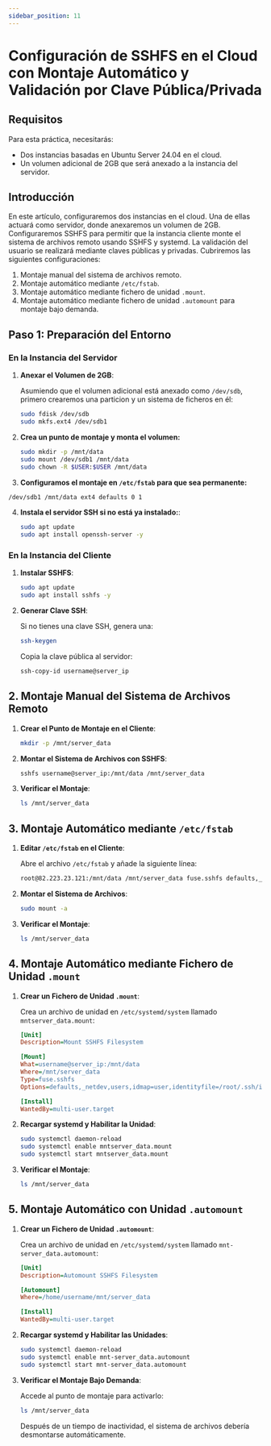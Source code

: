 ```yaml
---
sidebar_position: 11
---
```


# Configuración de SSHFS en el Cloud con Montaje Automático y Validación por Clave Pública/Privada

## Requisitos

Para esta práctica, necesitarás:

* Dos instancias basadas en Ubuntu Server 24.04 en el cloud.
* Un volumen adicional de 2GB que será anexado a la instancia del servidor.

## Introducción

En este artículo, configuraremos dos instancias en el cloud. Una de ellas actuará como servidor, donde anexaremos un volumen de 2GB. Configuraremos SSHFS para permitir que la instancia cliente monte el sistema de archivos remoto usando SSHFS y systemd. La validación del usuario se realizará mediante claves públicas y privadas. Cubriremos las siguientes configuraciones:

1. Montaje manual del sistema de archivos remoto.
2. Montaje automático mediante `/etc/fstab`.
3. Montaje automático mediante fichero de unidad `.mount`.
4. Montaje automático mediante fichero de unidad `.automount` para montaje bajo demanda.

## Paso 1: Preparación del Entorno

### En la Instancia del Servidor

1. **Anexar el Volumen de 2GB**:

   Asumiendo que el volumen adicional está anexado como `/dev/sdb`, primero crearemos una particion y un sistema de ficheros en él:

   ```bash
   sudo fdisk /dev/sdb
   sudo mkfs.ext4 /dev/sdb1
   ```

2. **Crea un punto de montaje y monta el volumen:**

   ```bash
   sudo mkdir -p /mnt/data
   sudo mount /dev/sdb1 /mnt/data
   sudo chown -R $USER:$USER /mnt/data
   ```

3. **Configuramos el montaje en  `/etc/fstab` para que sea permanente:**

  ```bash
  /dev/sdb1 /mnt/data ext4 defaults 0 1
  ```

4. **Instala el servidor SSH si no está ya instalado:**:

   ```bash
   sudo apt update
   sudo apt install openssh-server -y
   ```

### En la Instancia del Cliente

1. **Instalar SSHFS**:

   ```bash
   sudo apt update
   sudo apt install sshfs -y
   ```

2. **Generar Clave SSH**:

   Si no tienes una clave SSH, genera una:

   ```bash
   ssh-keygen
   ```

   Copia la clave pública al servidor:

   ```bash
   ssh-copy-id username@server_ip
   ```

## 2. Montaje Manual del Sistema de Archivos Remoto

1. **Crear el Punto de Montaje en el Cliente**:

   ```bash
   mkdir -p /mnt/server_data
   ```

2. **Montar el Sistema de Archivos con SSHFS**:

   ```bash
   sshfs username@server_ip:/mnt/data /mnt/server_data
   ```

3. **Verificar el Montaje**:

   ```bash
   ls /mnt/server_data
   ```

## 3. Montaje Automático mediante `/etc/fstab`

1. **Editar `/etc/fstab` en el Cliente**:

   Abre el archivo `/etc/fstab` y añade la siguiente línea:

   ```bash
   root@82.223.23.121:/mnt/data /mnt/server_data fuse.sshfs defaults,_netdev,users,idmap=user,identityfile=/root/.ssh/id_rsa,allow_other 0 0
   ```

2. **Montar el Sistema de Archivos**:

   ```bash
   sudo mount -a
   ```

3. **Verificar el Montaje**:

   ```bash
   ls /mnt/server_data
   ```

## 4. Montaje Automático mediante Fichero de Unidad `.mount`

1. **Crear un Fichero de Unidad `.mount`**:

   Crea un archivo de unidad en `/etc/systemd/system` llamado `mntserver_data.mount`:

   ```ini
   [Unit]
   Description=Mount SSHFS Filesystem

   [Mount]
   What=username@server_ip:/mnt/data
   Where=/mnt/server_data
   Type=fuse.sshfs
   Options=defaults,_netdev,users,idmap=user,identityfile=/root/.ssh/id_ed25519,allow_other

   [Install]
   WantedBy=multi-user.target
   ```

2. **Recargar systemd y Habilitar la Unidad**:

   ```bash
   sudo systemctl daemon-reload
   sudo systemctl enable mntserver_data.mount
   sudo systemctl start mntserver_data.mount
   ```

3. **Verificar el Montaje**:

   ```bash
   ls /mnt/server_data
   ```

## 5. Montaje Automático con Unidad `.automount`

1. **Crear un Fichero de Unidad `.automount`**:

   Crea un archivo de unidad en `/etc/systemd/system` llamado `mnt-server_data.automount`:

   ```ini
   [Unit]
   Description=Automount SSHFS Filesystem

   [Automount]
   Where=/home/username/mnt/server_data

   [Install]
   WantedBy=multi-user.target
   ```

2. **Recargar systemd y Habilitar las Unidades**:

   ```bash
   sudo systemctl daemon-reload
   sudo systemctl enable mnt-server_data.automount
   sudo systemctl start mnt-server_data.automount
   ```

3. **Verificar el Montaje Bajo Demanda**:

   Accede al punto de montaje para activarlo:

   ```bash
   ls /mnt/server_data
   ```

   Después de un tiempo de inactividad, el sistema de archivos debería desmontarse automáticamente.
